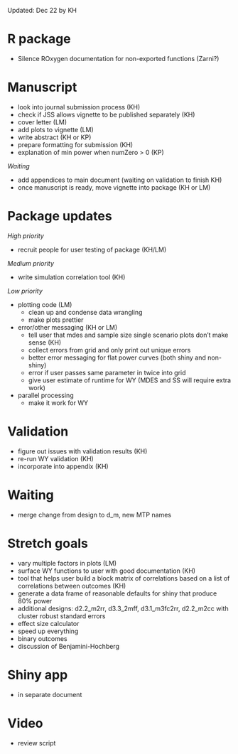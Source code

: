 
Updated: Dec 22 by KH

# R package

- Silence ROxygen documentation for non-exported functions (Zarni?)

# Manuscript

- look into journal submission process (KH)
- check if JSS allows vignette to be published separately (KH)
- cover letter (LM) 
- add plots to vignette (LM)
- write abstract (KH or KP)
- prepare formatting for submission (KH)
- explanation of min power when numZero > 0 (KP)

*Waiting*

- add appendices to main document (waiting on validation to finish KH)
- once manuscript is ready, move vignette into package (KH or LM)

# Package updates

*High priority*

- recruit people for user testing of package (KH/LM)

*Medium priority*

- write simulation correlation tool (KH)

*Low priority*

- plotting code (LM)
  - clean up and condense data wrangling
  - make plots prettier
- error/other messaging (KH or LM)
  - tell user that mdes and sample size single scenario plots don't make sense (KH)
  - collect errors from grid and only print out unique errors
  - better error messaging for flat power curves (both shiny and non-shiny)
  - error if user passes same parameter in twice into grid
  - give user estimate of runtime for WY (MDES and SS will require extra work)
- parallel processing
  - make it work for WY

# Validation

- figure out issues with validation results (KH)
- re-run WY validation (KH)
- incorporate into appendix (KH)
  
# Waiting

- merge change from design to d_m, new MTP names

# Stretch goals

- vary multiple factors in plots (LM)
- surface WY functions to user with good documentation (KH)
- tool that helps user build a block matrix of correlations based on a list of correlations between outcomes (KH)
- generate a data frame of reasonable defaults for shiny that produce 80% power
- additional designs: d2.2_m2rr, d3.3_2mff, d3.1_m3fc2rr, d2.2_m2cc with cluster robust standard errors
- effect size calculator
- speed up everything
- binary outcomes
- discussion of Benjamini-Hochberg

# Shiny app
- in separate document

# Video
- review script

